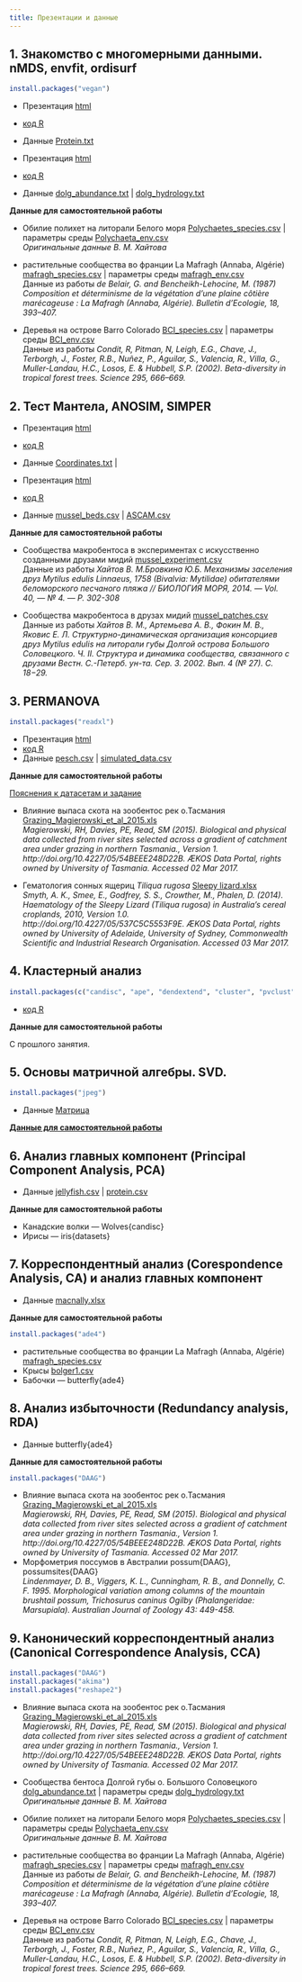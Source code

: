 ```yaml
---
title: Презентации и данные
---
```


## 1. Знакомство с многомерными данными. nMDS, envfit, ordisurf

```r
install.packages("vegan")
```

- Презентация [html](01_1_multivariate_data_and_dissimilarities.html)
- [код R](01_1_multivariate_data_and_dissimilarities_code.R)
- Данные [Protein.txt](data/Protein.txt) 

- Презентация [html](01_2_nMDS.html)
- [код R](01_2_nMDS_code.R)
- Данные [dolg_abundance.txt](data/dolg_abundance.txt) | [dolg_hydrology.txt](data/dolg_hydrology.txt)

**Данные для самостоятельной работы**

- Обилие полихет на литорали Белого моря [Polychaetes_species.csv](data/Polychaetes_species.csv) | параметры среды [Polychaeta_env.csv](data/Polychaeta_env.csv)  
*Оригинальные данные В. М. Хайтова*   

- растительные сообщества во франции La Mafragh (Annaba, Algérie)  [mafragh_species.csv](data/mafragh_species.csv) | параметры среды [mafragh_env.csv](data/mafragh_env.csv)  
Данные из работы  *de Belair, G. and Bencheikh-Lehocine, M. (1987) Composition et déterminisme de la végétation d'une plaine côtière marécageuse : La Mafragh (Annaba, Algérie). Bulletin d'Ecologie, 18, 393–407.* 

- Деревья на острове Barro Colorado [BCI_species.csv](data/BCI_species.csv) | параметры среды [BCI_env.csv](data/BCI_env.csv)  
Данные из работы *Condit, R, Pitman, N, Leigh, E.G., Chave, J., Terborgh, J., Foster, R.B., Nuñez, P., Aguilar, S., Valencia, R., Villa, G., Muller-Landau, H.C., Losos, E. & Hubbell, S.P. (2002). Beta-diversity in tropical forest trees. Science 295, 666–669.*

## 2. Тест Мантела, ANOSIM, SIMPER

- Презентация [html](02_1_Mantel_correlation-based_methods.html)
- [код R](02_2_Mantel_correlation-based_methods.R)
- Данные [Coordinates.txt](data/Coordinates.txt) | 


- Презентация [html](02_2_ANOSIM_SIMPER.html)
- [код R](02_1_ANOSIM_SIMPER.R)
- Данные [mussel_beds.csv](data/mussel_beds.csv) | [ASCAM.csv](data/ASCAM.csv) 

**Данные для самостоятельной работы**

- Сообщества макробентоса в экспериментах с искусственно созданными друзами мидий [mussel_experiment.csv](data/mussel_experiment.csv)  
Данные из работы *Хайтов В. М.Бровкина Ю.Б. Механизмы заселения друз Mytilus edulis Linnaeus, 1758 (Bivalvia: Mytilidae) обитателями беломорского песчаного пляжа // БИОЛОГИЯ МОРЯ, 2014. — Vol. 40, — № 4. — P. 302-308*   

- Сообщества макробентоса в друзах мидий [mussel_patches.csv](data/mussel_patches.csv)  
Данные из работы *Хайтов В. М., Артемьева А. В., Фокин М. В., Яковис Е. Л. Структурно-динамическая организация консорциев друз Mytilus edulis на литорали губы Долгой острова Большого Соловецкого. Ч. II. Структура и динамика сообщества, связанного с друзами  Вестн. С.-Петерб. ун-та. Сер. 3. 2002. Вып. 4 (№ 27). С. 18−29.*   

## 3. PERMANOVA

```r
install.packages("readxl")
```

- Презентация [html](03_1_perMANOVA.html)
- [код R](03_1_perMANOVA.R)
- Данные [pesch.csv](data/pesch.csv) | [simulated_data.csv](data/simulated_data.csv) 

**Данные для самостоятельной работы**

[Пояснения к датасетам и задание](03_2_perMANOVA_task.html)

- Влияние выпаса скота на зообентос рек о.Тасмания [Grazing_Magierowski_et_al_2015.xls](data/Grazing_Magierowski_et_al_2015.xls)  
*Magierowski, RH, Davies, PE, Read, SM (2015). Biological and physical data collected from river sites selected across a gradient of catchment area under grazing in northern Tasmania., Version 1. http://doi.org/10.4227/05/54BEEE248D22B. ÆKOS Data Portal, rights owned by University of Tasmania. Accessed 02 Mar 2017.*

- Гематология сонных ящериц _Tiliqua rugosa_ [Sleepy lizard.xlsx](data/Sleepy lizard.xlsx)  
*Smyth, A. K., Smee, E., Godfrey, S. S., Crowther, M., Phalen, D. (2014). Haematology of the Sleepy Lizard (Tiliqua rugosa) in Australia's cereal croplands, 2010, Version 1.0. http://doi.org/10.4227/05/537C5C5553F9E. ÆKOS Data Portal, rights owned by University of Adelaide, University of Sydney, Commonwealth Scientific and Industrial Research Organisation. Accessed 03 Mar 2017.*


## 4. Кластерный анализ

```r
install.packages(c("candisc", "ape", "dendextend", "cluster", "pvclust"))
```

<!-- - Презентация [html](04_1_cluster_analysis.html) -->
- [код R](04_1_cluster_analysis.R)

**Данные для самостоятельной работы**

С прошлого занятия.

## 5. Основы матричной алгебры. SVD.

```r
install.packages("jpeg")
```


<!-- - Презентация [html](05_1_introduction_to_matrix_algebra.html) -->
<!-- - [код R](05_1_introduction_to_matrix_algebra.R) -->
- Данные [Матрица](data/face.rda) 


[**Данные для самостоятельной работы**](05_1_matrix_algebra_task.html)


## 6. Анализ главных компонент (Principal Component Analysis, PCA)

<!-- - Презентация [html](06_1_PCA.html) -->
<!-- - [код R](06_1_PCA.R) -->
- Данные [jellyfish.csv](data/jellyfish.csv) | [protein.csv](data/protein.csv)

**Данные для самостоятельной работы**

- Канадские волки --- Wolves{candisc}
- Ирисы --- iris{datasets}

## 7. Корреспондентный анализ (Corespondence Analysis, CA) и анализ главных компонент

<!-- - Презентация [html](07_1_CA_and_CA_calculation.html) -->
<!-- - [код R](07_CA_vs_PCA_CA_calculation.R) -->
- Данные [macnally.xlsx](data/macnally.xlsx) 

**Данные для самостоятельной работы**

```r
install.packages("ade4")
```

- растительные сообщества во франции La Mafragh (Annaba, Algérie)  [mafragh_species.csv](data/mafragh_species.csv)
- Крысы [bolger1.csv](data/bolger1.csv) 
- Бабочки --- butterfly{ade4}

## 8. Анализ избыточности (Redundancy analysis, RDA)

<!-- - Презентация [html](07_1_RDA.html) -->
<!-- - [код R](07_1_RDA.R) -->
- Данные butterfly{ade4}

**Данные для самостоятельной работы**

```r
install.packages("DAAG")
```

- Влияние выпаса скота на зообентос рек о.Тасмания [Grazing_Magierowski_et_al_2015.xls](data/Grazing_Magierowski_et_al_2015.xls)  
*Magierowski, RH, Davies, PE, Read, SM (2015). Biological and physical data collected from river sites selected across a gradient of catchment area under grazing in northern Tasmania., Version 1. http://doi.org/10.4227/05/54BEEE248D22B. ÆKOS Data Portal, rights owned by University of Tasmania. Accessed 02 Mar 2017.*
- Морфометрия поссумов в Австралии possum{DAAG}, possumsites{DAAG}  
*Lindenmayer, D. B., Viggers, K. L., Cunningham, R. B., and Donnelly, C. F. 1995. Morphological variation among columns of the mountain brushtail possum, Trichosurus caninus Ogilby (Phalangeridae: Marsupiala). Australian Journal of Zoology 43: 449-458.*

## 9. Канонический корреспондентный анализ (Canonical Correspondence Analysis, CCA)


```r
install.packages("DAAG")
install.packages("akima")
install.packages("reshape2")
```


<!-- - Презентация [html](09_1_CCA.html) -->
<!-- - [код R](09_1_CCA.R) -->


- Влияние выпаса скота на зообентос рек о.Тасмания [Grazing_Magierowski_et_al_2015.xls](data/Grazing_Magierowski_et_al_2015.xls)  
*Magierowski, RH, Davies, PE, Read, SM (2015). Biological and physical data collected from river sites selected across a gradient of catchment area under grazing in northern Tasmania., Version 1. http://doi.org/10.4227/05/54BEEE248D22B. ÆKOS Data Portal, rights owned by University of Tasmania. Accessed 02 Mar 2017.*

- Сообщества бентоса Долгой губы о. Большого Соловецкого [dolg_abundance.txt](data/dolg_abundance.txt) | параметры среды [dolg_hydrology.txt](data/dolg_hydrology.txt)
*Оригинальные данные В. М. Хайтова*   

- Обилие полихет на литорали Белого моря [Polychaetes_species.csv](data/Polychaetes_species.csv) | параметры среды [Polychaeta_env.csv](data/Polychaeta_env.csv)  
*Оригинальные данные В. М. Хайтова*   

- растительные сообщества во франции La Mafragh (Annaba, Algérie)  [mafragh_species.csv](data/mafragh_species.csv) | параметры среды [mafragh_env.csv](data/mafragh_env.csv)  
Данные из работы  *de Belair, G. and Bencheikh-Lehocine, M. (1987) Composition et déterminisme de la végétation d'une plaine côtière marécageuse : La Mafragh (Annaba, Algérie). Bulletin d'Ecologie, 18, 393–407.* 

- Деревья на острове Barro Colorado [BCI_species.csv](data/BCI_species.csv) | параметры среды [BCI_env.csv](data/BCI_env.csv)  
Данные из работы *Condit, R, Pitman, N, Leigh, E.G., Chave, J., Terborgh, J., Foster, R.B., Nuñez, P., Aguilar, S., Valencia, R., Villa, G., Muller-Landau, H.C., Losos, E. & Hubbell, S.P. (2002). Beta-diversity in tropical forest trees. Science 295, 666–669.*

